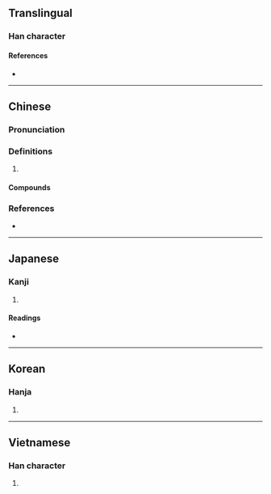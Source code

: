 {{character info}}
==Translingual==

===Han character===
{{Han char|rn=31|rad=囗|as=04|sn=7|four=60227|canj=WPHH|ids=⿴囗勿}}

====References====
* {{Han ref|kx=0217.140|dkj=04711|dj=0444.170|hdz=10715.130|uh=56EB|ud=22251|bh=A77A|bd=42874}}

----

==Chinese==
{{zh-forms}}

===Pronunciation===
{{zh-pron
|m=hú
|c=fat1,wat6
|cat=a
}}

===Definitions===
{{zh-hanzi}}

# {{zh-only|囫圇}}

====Compounds====
{{zh-der|囫圇|囫圇吞棗|囫圇睡|囫圇竹|囫圇課|囫圇謎}}

===References===
* {{R:yue:Hanzi}}

----

==Japanese==

===Kanji===
{{ja-kanji|grade=|rs=囗04}}

# {{rfdef|ja|sort=囗04}}

====Readings====
* {{ja-readings|on=[[こつ]] (kotsu), [[こち]] (kochi)|kun=[[まつたし]] (matsutashi), [[はつきりしない]] (hatsukirishinai)}}

----

==Korean==

===Hanja===
{{ko-hanja|hangeul=홀|rv=hol|mr=hol}}

# {{rfdef|ko|sort=囗04}}

----

==Vietnamese==

===Han character===
{{vi-readings|reading=hốt|rs=囗04}}

# {{rfdef|vi|sort=囗04}}